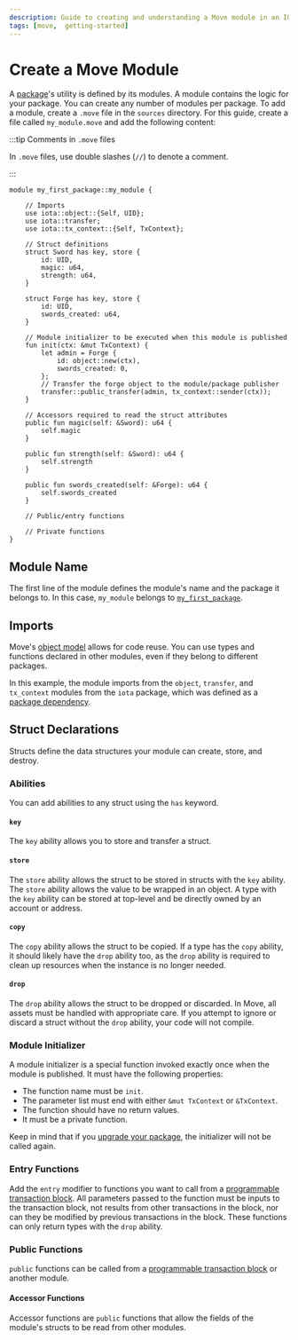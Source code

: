 ```yaml
---
description: Guide to creating and understanding a Move module in an IOTA package.
tags: [move,  getting-started]
---
```


# Create a Move Module

A [package](create-a-package.mdx)'s utility is defined by its modules. A module contains the logic for your package. You can create any number of modules per package. To add a module, create a `.move` file in the `sources` directory. For this guide, create a file called `my_module.move` and add the following content:

:::tip Comments in `.move` files

In `.move` files, use double slashes (`//`) to denote a comment.

:::


```move
module my_first_package::my_module {

    // Imports
    use iota::object::{Self, UID};
    use iota::transfer;
    use iota::tx_context::{Self, TxContext};

    // Struct definitions
    struct Sword has key, store {
        id: UID,
        magic: u64,
        strength: u64,
    }

    struct Forge has key, store {
        id: UID,
        swords_created: u64,
    }

    // Module initializer to be executed when this module is published
    fun init(ctx: &mut TxContext) {
        let admin = Forge {
            id: object::new(ctx),
            swords_created: 0,
        };
        // Transfer the forge object to the module/package publisher
        transfer::public_transfer(admin, tx_context::sender(ctx));
    }

    // Accessors required to read the struct attributes
    public fun magic(self: &Sword): u64 {
        self.magic
    }

    public fun strength(self: &Sword): u64 {
        self.strength
    }

    public fun swords_created(self: &Forge): u64 {
        self.swords_created
    }

    // Public/entry functions

    // Private functions
}
```
## Module Name

The first line of the module defines the module's name and the package it belongs to. In this case, `my_module` belongs to [`my_first_package`](create-a-package.mdx).

## Imports

Move's [object model](../iota-101/objects/object-model.mdx) allows for code reuse. You can use types and functions declared in other modules, even if they belong to different packages.

In this example, the module imports from the `object`, `transfer`, and `tx_context` modules from the `iota` package, which was defined as a [package dependency](create-a-package.mdx#dependencies).

## Struct Declarations

Structs define the data structures your module can create, store, and destroy.

### Abilities

You can add abilities to any struct using the `has` keyword.

#### `key`

The `key` ability allows you to store and transfer a struct.

#### `store`

The `store` ability allows the struct to be stored in structs with the `key` ability. The `store` ability allows the value to be wrapped in an object. A type with the `key` ability can be stored at top-level and be directly owned by an account or address.

#### `copy`

The `copy` ability allows the struct to be copied. If a type has the `copy` ability, it should likely have the `drop` ability too, as the `drop` ability is required to clean up resources when the instance is no longer needed.

#### `drop`

The `drop` ability allows the struct to be dropped or discarded. In Move, all assets must be handled with appropriate care. If you attempt to ignore or discard a struct without the `drop` ability, your code will not compile.

### Module Initializer

A module initializer is a special function invoked exactly once when the module is published. It must have the following properties:

- The function name must be `init`.
- The parameter list must end with either `&mut TxContext` or `&TxContext`.
- The function should have no return values.
- It must be a private function.

Keep in mind that if you [upgrade your package](../iota-101/move-overview/packages/upgrade.mdx), the initializer will not be called again.

### Entry Functions

Add the `entry` modifier to functions you want to call from a [programmable transaction block](../iota-101/transactions/ptb/prog-txn-blocks.mdx). All parameters passed to the function must be inputs to the transaction block, not results from other transactions in the block, nor can they be modified by previous transactions in the block. These functions can only return types with the `drop` ability.

### Public Functions

`public` functions can be called from a [programmable transaction block](../iota-101/transactions/ptb/prog-txn-blocks.mdx) or another module.

#### Accessor Functions

Accessor functions are `public` functions that allow the fields of the module's structs to be read from other modules.
